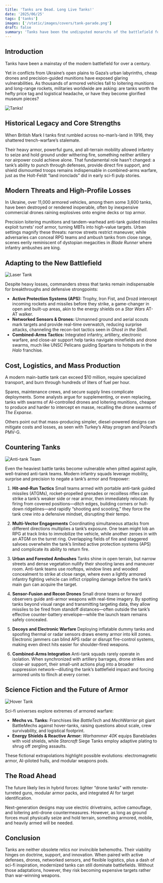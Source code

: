 ```yaml
---
title: 'Tanks are Dead. Long Live Tanks!'
date: '2025/06/25'
tags: ['tanks']
images: ['/static/images/covers/tank-parade.png']
draft: false
summary: 'Tanks have been the undisputed monarchs of the battlefield for over a century. Yet in conflicts from Ukraine’s open plains to Gaza’s urban labyrinths, cheap drones and precision-guided munitions have exposed glaring vulnerabilities. As thousands of armored vehicles fall to loitering munitions and long-range rockets, militaries worldwide are asking: are tanks worth the hefty price tag and logistical headache, or have they become glorified museum pieces?'
---
```


## Introduction

Tanks have been a mainstay of the modern battlefield for over a century.

Yet in conflicts from Ukraine’s open plains to Gaza’s urban labyrinths, cheap drones and precision-guided munitions have exposed glaring vulnerabilities. As thousands of armored vehicles fall to loitering munitions and long-range rockets, militaries worldwide are asking: are tanks worth the hefty price tag and logistical headache, or have they become glorified museum pieces?

![Tanks!](/static/images/mark-x-tank.png)

## Historical Legacy and Core Strengths

When British Mark I tanks first rumbled across no-man’s-land in 1916, they shattered trench-warfare’s stalemate.

Their heavy armor, powerful guns, and all-terrain mobility allowed infantry to seize and hold ground under withering fire, something neither artillery nor airpower could achieve alone. That fundamental role hasn’t changed: a tank’s ability to punch through defenses, provide direct fire support, and shield dismounted troops remains indispensable in combined-arms warfare, just as the Holt-Feldt “land ironclads” did in early sci-fi pulp stories.

## Modern Threats and High-Profile Losses

In Ukraine, over 11,000 armored vehicles, among them some 3,600 tanks, have been destroyed or rendered inoperable, often by inexpensive commercial drones raining explosives onto engine decks or top armor.

Precision loitering munitions and tandem-warhead anti-tank guided missiles exploit turrets’ roof armor, turning MBTs into high-value targets. Urban settings magnify these threats: narrow streets restrict maneuver, while adversaries can conceal RPG teams and ambush tanks from close range, scenes eerily reminiscent of dystopian megacities in _Blade Runner_ where infantry ambushes are king.

## Adapting to the New Battlefield

<div className="my-6 flex justify-center">
  <img src="/static/images/laser-tank.png" alt="Laser Tank" className="w-full rounded shadow-lg" />
</div>

Despite heavy losses, commanders stress that tanks remain indispensable for breakthroughs and defensive strongpoints:

- **Active Protection Systems (APS):** Trophy, Iron Fist, and Drozd intercept incoming rockets and missiles before they strike, a game-changer in open and built-up areas, akin to the energy shields on a _Star Wars_ AT-AT walker.
- **Networked Sensors & Drones:** Unmanned ground and aerial scouts mark targets and provide real-time overwatch, reducing surprise attacks, channeling the recon-bot tactics seen in _Ghost in the Shell_.
- **Combined-Arms Tactics:** Integrated infantry, artillery, electronic warfare, and close-air support help tanks navigate minefields and drone swarms, much like UNSC Pelicans guiding Spartans to hotspots in the _Halo_ franchise.

## Cost, Logistics, and Mass Production

A modern main-battle tank can exceed \$10 million, require specialized transport, and burn through hundreds of liters of fuel per hour.

Spares, maintenance crews, and secure supply lines complicate deployments. Some analysts argue for supplementing, or even replacing, tanks with swarms of AI-controlled drones and loitering munitions, cheaper to produce and harder to intercept en masse, recalling the drone swarms of _The Expanse_.

Others point out that mass-producing simpler, diesel-powered designs can mitigate costs and losses, as seen with Turkey’s Altay program and Poland’s PMV-G.

## Countering Tanks

<div className="my-6 flex justify-center">
  <img
    src="/static/images/anti-tank-team.png"
    alt="Anti-tank Team"
    className="w-full rounded shadow-lg"
  />
</div>

Even the heaviest battle tanks become vulnerable when pitted against agile, well-trained anti-tank teams. Modern infantry squads leverage mobility, surprise and precision to negate a tank’s armor and firepower:

1. **Hit-and-Run Tactics**
   Small teams armed with portable anti-tank guided missiles (ATGMs), rocket-propelled grenades or recoilless rifles can strike a tank’s weaker side or rear armor, then immediately relocate. By firing from covered positions—ditch edges, building corners or hull-down ridgelines—and rapidly “shooting and scooting,” they force the tank crew into a defensive mindset, disrupting their tempo.

2. **Multi-Vector Engagements**
   Coordinating simultaneous attacks from different directions multiplies a tank’s exposure. One team might lob an RPG at track links to immobilize the vehicle, while another zeroes in with an ATGM on the turret ring. Overlapping fields of fire and staggered salvoes overwhelm the tank’s limited active protection systems (APS) and complicate its ability to return fire.

3. **Urban and Forested Ambushes**
   Tanks shine in open terrain, but narrow streets and dense vegetation nullify their shooting lanes and maneuver room. Anti-tank teams use rooftops, window lines and wooded concealment to strike at close range, where even a lightly armored infantry fighting vehicle can inflict crippling damage before the tank’s main gun can acquire the target.

4. **Sensor-Fusion and Recon Drones**
   Small drone teams or forward observers guide anti-armor weapons with real-time imagery. By spotting tanks beyond visual range and transmitting targeting data, they allow missiles to be fired from standoff distances—often outside the tank’s effective counter-battery envelope—while the launch team remains safely concealed.

5. **Decoys and Electronic Warfare**
   Deploying inflatable dummy tanks and spoofing thermal or radar sensors draws enemy armor into kill zones. Electronic jammers can blind APS radar or disrupt fire-control systems, making even direct hits easier for shoulder-fired weapons.

6. **Combined-Arms Integration**
   Anti-tank squads rarely operate in isolation. When synchronized with artillery barrages, drone strikes and close-air support, their small-unit actions plug into a broader suppression network—diluting the tank’s battlefield impact and forcing armored units to flinch at every corner.

## Science Fiction and the Future of Armor

<div className="my-6 flex justify-center">
  <img src="/static/images/hover-tank.png" alt="Hover Tank" className="w-full rounded shadow-lg" />
</div>

Sci-fi universes explore extremes of armored warfare:

- **Mechs vs. Tanks:** Franchises like _BattleTech_ and _MechWarrior_ pit giant BattleMechs against hover-tanks, raising questions about scale, crew survivability, and logistical footprint.
- **Energy Shields & Reactive Armor:** _Warhammer 40K_ equips Baneblades with void shields, while _Starcraft_ Siege Tanks employ adaptive plating to shrug off zergling assaults.

These fictional extrapolations highlight possible evolutions: electromagnetic armor, AI-piloted hulls, and modular weapons pods.

## The Road Ahead

The future likely lies in hybrid forces: lighter “drone tanks” with remote-turreted guns, modular armor packs, and integrated AI for target identification.

Next-generation designs may use electric drivetrains, active camouflage, and loitering anti-drone countermeasures. However, as long as ground forces must physically seize and hold terrain, something armored, mobile, and heavily armed will be needed.

## Conclusion

Tanks are neither obsolete relics nor invincible behemoths. Their viability hinges on doctrine, support, and innovation. When paired with active defenses, drones, networked sensors, and flexible logistics, plus a dash of sci-fi inspiration, modernized tanks can still dominate battlefields. Without those adaptations, however, they risk becoming expensive targets rather than war-winning weapons.

